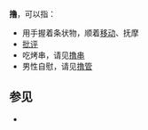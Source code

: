 {{wiktionarypar}}
'''撸'''，可以指：
*用手握着条状物，顺着[[移动|移动]]、抚摩
*[[批评|批评]]
*吃烤串，请见[[中式烤串|撸串]]
*男性自慰，请见[[自慰#男性|撸管]]

== 参见 ==
* {{Lookfrom|撸}}

{{消歧义|F|Cat=一字消歧义}}
